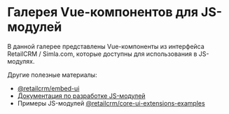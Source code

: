 # Галерея Vue-компонентов для JS-модулей

В данной галерее представлены Vue-компоненты из интерфейса RetailCRM / Simla.com, которые доступны для использования в JS-модулях.

Другие полезные материалы:
* [@retailcrm/embed-ui](https://github.com/retailcrm/embed-ui)
* [Документация по разработке JS-модулей](https://docs.retailcrm.ru/Developers/modules/PublishingModuleMarketplace/JsModules)
* Примеры JS-модулей [@retailcrm/core-ui-extensions-examples](https://github.com/retailcrm/core-ui-extensions-examples)